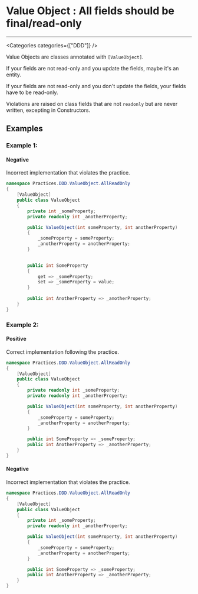 

# Value Object : All fields should be final/read-only

<Severity severity={SeverityLevels.MEDIUM} />

---

<Categories categories={["DDD"]} />

Value Objects are classes annotated with `[ValueObject]`.

If your fields are not read-only and you update the fields, maybe it's an entity.

If your fields are not read-only and you don't update the fields, your fields have to be read-only.

Violations are raised on class fields that are not `readonly` but are never written, excepting in Constructors.

## Examples

### Example 1:

<!-- #example -->

#### Negative

<!-- #example_negative_description -->
Incorrect implementation that violates the practice.

<!-- #example_negative_code -->
```cs
namespace Practices.DDD.ValueObject.AllReadOnly
{
    [ValueObject]
    public class ValueObject
    {
        private int _someProperty;
        private readonly int _anotherProperty;

        public ValueObject(int someProperty, int anotherProperty)
        {
            _someProperty = someProperty;
            _anotherProperty = anotherProperty;
        }

        
        public int SomeProperty
        {
            get => _someProperty;
            set => _someProperty = value;
        }
        
        public int AnotherProperty => _anotherProperty;
    }
}

```

### Example 2:

<!-- #example -->

#### Positive

<!-- #example_positive_description -->
Correct implementation following the practice.

<!-- #example_positive_code -->
```cs
namespace Practices.DDD.ValueObject.AllReadOnly
{
    [ValueObject]
    public class ValueObject
    {
        private readonly int _someProperty;
        private readonly int _anotherProperty;

        public ValueObject(int someProperty, int anotherProperty)
        {
            _someProperty = someProperty;
            _anotherProperty = anotherProperty;
        }

        public int SomeProperty => _someProperty;
        public int AnotherProperty => _anotherProperty;
    }
}

```

#### Negative

<!-- #example_negative_description -->
Incorrect implementation that violates the practice.

<!-- #example_negative_code -->
```cs
namespace Practices.DDD.ValueObject.AllReadOnly
{
    [ValueObject]
    public class ValueObject
    {
        private int _someProperty;
        private readonly int _anotherProperty;

        public ValueObject(int someProperty, int anotherProperty)
        {
            _someProperty = someProperty;
            _anotherProperty = anotherProperty;
        }

        public int SomeProperty => _someProperty;
        public int AnotherProperty => _anotherProperty;
    }
}

```